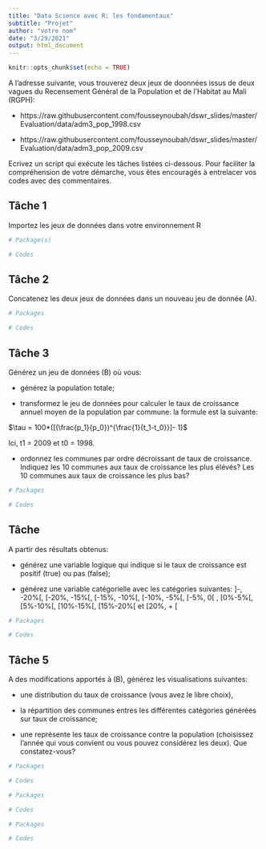```yaml
---
title: "Data Science avec R: les fondamentaux"
subtitle: "Projet"
author: "votre nom"
date: "3/29/2021"
output: html_document
---
```


```r
knitr::opts_chunk$set(echo = TRUE)
```


A l'adresse suivante, vous trouverez deux jeux de doonnées issus de deux vagues du Recensement Général de la Population et de l'Habitat au Mali (RGPH):

- https://raw.githubusercontent.com/fousseynoubah/dswr_slides/master/Evaluation/data/adm3_pop_1998.csv

- https://raw.githubusercontent.com/fousseynoubah/dswr_slides/master/Evaluation/data/adm3_pop_2009.csv


Ecrivez un script qui exécute les tâches listées ci-dessous.
Pour faciliter la compréhension de votre démarche, vous êtes encouragés à entrelacer vos codes avec des commentaires.


## Tâche 1

Importez les jeux de données dans votre environnement R

```r
# Package(s)

# Codes
```


## Tâche 2

Concatenez les deux jeux de données dans un nouveau jeu de donnée (A).

```r
# Packages

# Codes

```


## Tâche 3

Générez un jeu de données (B) où vous:

- générez la population totale;
 
- transformez le jeu de données pour calculer le taux de croissance annuel moyen de la population par commune: la formule est la suivante: 

$\tau = 100*([(\frac{p_1}{p_0})^{\frac{1}{t_1-t_0}}]- 1)$

Ici, t1 = 2009 et t0 = 1998.

- ordonnez les communes par ordre décroissant de taux de croissance. Indiquez les 10 communes aux taux de croissance les plus élévés? Les 10 communes aux taux de croissance les plus bas?

```r
# Packages

# Codes

```



## Tâche

A partir des résultats obtenus:

- générez une variable logique qui indique si le taux de croissance est positif (true) ou pas (false);

 - générez une variable catégorielle avec les catégories suivantes: ]-, -20%[, [-20%, -15%[, [-15%, -10%[, [-10%, -5%[,  [-5%, 0[ , [0%-5%[, [5%-10%[, [10%-15%[, [15%-20%[ et [20%, + [
 
```r
# Packages

# Codes

```

## Tâche 5

A des modifications apportés à (B), générez les visualisations suivantes:

- une distribution du taux de croissance (vous avez le libre choix),

- la répartition des communes entres les différentes catégories générées sur taux de croissance;

- une représente les taux de croissance contre la population (choisissez l'année qui vous convient ou vous pouvez considérez les deux). Que constatez-vous?

 
```r
# Packages

# Codes

```


 
```r
# Packages

# Codes

```



```r
# Packages

# Codes

```


























